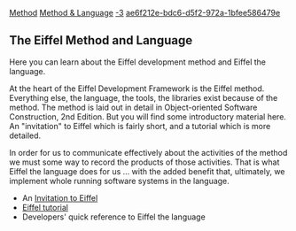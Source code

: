 [[Property:title|Method]]
[[Property:link_title|Method & Language]]
[[Property:weight|-3]]
[[Property:uuid|ae6f212e-bdc6-d5f2-972a-1bfee586479e]]
== The Eiffel Method and Language ==

Here you can learn about the Eiffel development method and Eiffel the language.

At the heart of the Eiffel Development Framework is the Eiffel method. Everything else, the language, the tools, the libraries exist because of the method. The method is laid out in detail in Object-oriented Software Construction, 2nd Edition. But you will find some introductory material here. An "invitation" to Eiffel which is fairly short, and a tutorial which is more detailed.

In order for us to communicate effectively about the activities of the method we must some way to record the products of those activities. That is what Eiffel the language does for us ... with the added benefit that, ultimately, we implement whole running software systems in the language.  



* An [[Invitation to Eiffel|Invitation to Eiffel]]
* [[An Eiffel Tutorial|Eiffel tutorial]]
* Developers' quick reference to Eiffel the language 



